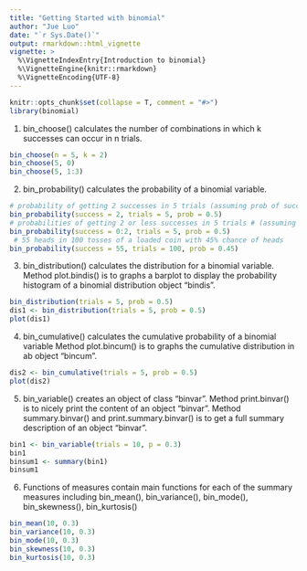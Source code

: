 ```yaml
---
title: "Getting Started with binomial"
author: "Jue Luo"
date: "`r Sys.Date()`"
output: rmarkdown::html_vignette
vignette: >
  %\VignetteIndexEntry{Introduction to binomial}
  %\VignetteEngine{knitr::rmarkdown}
  %\VignetteEncoding{UTF-8}
---
```


```r
knitr::opts_chunk$set(collapse = T, comment = "#>")
library(binomial)
```

1. bin_choose() calculates the number of combinations in which k successes can occur in n trials.

```r
bin_choose(n = 5, k = 2)
bin_choose(5, 0) 
bin_choose(5, 1:3)
```

2. bin_probability() calculates the probability of a binomial variable.

```r
# probability of getting 2 successes in 5 trials (assuming prob of success = 0.5)
bin_probability(success = 2, trials = 5, prob = 0.5)
# probabilities of getting 2 or less successes in 5 trials # (assuming prob of success = 0.5)
bin_probability(success = 0:2, trials = 5, prob = 0.5)
 # 55 heads in 100 tosses of a loaded coin with 45% chance of heads
bin_probability(success = 55, trials = 100, prob = 0.45)
```

3. bin_distribution() calculates the distribution for a binomial variable.
    Method plot.bindis() is to graphs a barplot to display the probability histogram of a binomial distribution object "bindis".
```r
bin_distribution(trials = 5, prob = 0.5)
dis1 <- bin_distribution(trials = 5, prob = 0.5) 
plot(dis1)
```

4. bin_cumulative() calculates the cumulative probability of a binomial variable
    Method plot.bincum() is to graphs the cumulative distribution in ab object "bincum".
```r
dis2 <- bin_cumulative(trials = 5, prob = 0.5)
plot(dis2)
```

5. bin_variable() creates an object of class "binvar".
    Method print.binvar() is to nicely print the content of an object "binvar".
    Method summary.binvar() and print.summary.binvar() is to get a full summary description of an object "binvar".
```r
bin1 <- bin_variable(trials = 10, p = 0.3)
bin1
binsum1 <- summary(bin1)
binsum1
```


6. Functions of measures contain main functions for each of the summary measures including bin_mean(), bin_variance(),
  bin_mode(), bin_skewness(), bin_kurtosis()
  
```r
bin_mean(10, 0.3)
bin_variance(10, 0.3)
bin_mode(10, 0.3)
bin_skewness(10, 0.3)
bin_kurtosis(10, 0.3)
```


